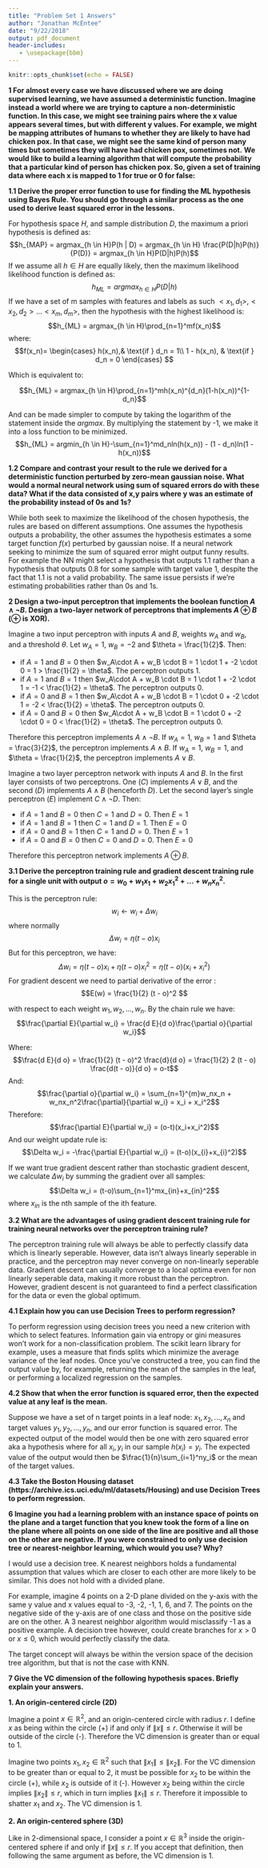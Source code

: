 ```yaml
---
title: "Problem Set 1 Answers"
author: "Jonathan McEntee"
date: "9/22/2018"
output: pdf_document
header-includes:
   - \usepackage{bbm}
---
```


```r
knitr::opts_chunk$set(echo = FALSE)
```

**1 For almost every case we have discussed where we are doing supervised learning, we have assumed a deterministic function. Imagine instead a world where we are trying to capture a non-deterministic function. In this case, we might see training pairs where the x value appears several times, but with different y values. For example, we might be mapping attributes of humans to whether they are likely to have had chicken pox. In that case, we might see the same kind of person many times but sometimes they will have had chicken pox, sometimes not.**
    **We would like to build a learning algorithm that will compute the probability that a particular kind of person has chicken pox. So, given a set of training data where each x is mapped to 1 for true or 0 for false:**

**1.1 Derive the proper error function to use for finding the ML hypothesis using Bayes Rule. You should go through a similar process as the one used to derive least squared error in the lessons.**

For hypothesis space $H$, and sample distribution $D$, the maximum a priori hypothesis is defined as:
$$h_{MAP} = argmax_{h \in H}P(h | D) = argmax_{h \in H} \frac{P(D|h)P(h)}{P(D)} = argmax_{h \in H}P(D|h)P(h)$$
If we assume all $h \in H$ are equally likely, then the maximum likelihood likelihood function is defined as:
$$h_{ML} = argmax_{h \in H}P(D|h)$$
If we have a set of m samples with features and labels as such $<x_1,d_1>, <x_2,d_2>...<x_m, d_m>$, then the hypothesis with the highest likelihood is:
$$h_{ML} = argmax_{h \in H}\prod_{n=1}^mf(x_n)$$
where:
$$f(x_n)= 
\begin{cases}
    h(x_n),& \text{if } d_n = 1\\
    1 - h(x_n), & \text{if } d_n = 0
\end{cases}
$$

Which is equivalent to:

$$h_{ML} = argmax_{h \in H}\prod_{n=1}^mh(x_n)^{d_n}(1-h(x_n))^{1-d_n}$$

And can be made simpler to compute by taking the logarithm of the statement inside the $argmax$. By multiplying the statement by -1, we make it into a loss function to be minimized.
$$h_{ML} = argmin_{h \in H}-\sum_{n=1}^md_nln(h(x_n)) - (1 - d_n)ln(1 - h(x_n))$$

**1.2 Compare and contrast your result to the rule we derived for a deterministic function perturbed by zero-mean gaussian noise. What would a normal neural network using sum of squared errors do with these data? What if the data consisted of x,y pairs where y was an estimate of the probability instead of 0s and 1s?**

While both seek to maximize the likelihood of the chosen hypothesis, the rules are based on different assumptions. One assumes the hypothesis outputs a probability, the other assumes the hypothesis estimates a some target function $f(x)$ perturbed by gaussian noise. If a neural network seeking to minimize the sum of squared error might output funny results. For example the NN might select a hypothesis that outputs 1.1 rather than a hypothesis that outputs 0.8 for some sample with target value 1, despite the fact that 1.1 is not a valid probability. The same issue persists if we're estimating probabilities rather than 0s and 1s.

**2 Design a two-input perceptron that implements the boolean function $A\wedge\neg B$.  Design a two-layer network of perceptrons that implements $A \oplus B$ ($\oplus$ is XOR).**

Imagine a two input perceptron with inputs $A$ and $B$, weights $w_A$ and $w_B$, and a threshold $\theta$. Let $w_A = 1$, $w_B = -2$ and $\theta = \frac{1}{2}$. Then:

 - if $A = 1$ and $B = 0$ then $w_A\cdot A + w_B \cdot B = 1 \cdot 1 + -2 \cdot 0 = 1 > \frac{1}{2} = \theta$. The perceptron outputs 1.
 - if $A = 1$ and $B = 1$ then $w_A\cdot A + w_B \cdot B = 1 \cdot 1 + -2 \cdot 1 = -1 < \frac{1}{2} = \theta$. The perceptron outputs 0.
 - if $A = 0$ and $B = 1$ then $w_A\cdot A + w_B \cdot B = 1 \cdot 0 + -2 \cdot 1 = -2 < \frac{1}{2} = \theta$. The perceptron outputs 0.
 - if $A = 0$ and $B = 0$ then $w_A\cdot A + w_B \cdot B = 1 \cdot 0 + -2 \cdot 0 = 0 < \frac{1}{2} = \theta$. The perceptron outputs 0.
   
Therefore this perceptron implements $A\wedge\neg B$. If $w_A = 1$, $w_B = 1$ and $\theta = \frac{3}{2}$, the perceptron implements $A \wedge B$. If $w_A = 1$, $w_B = 1$, and $\theta = \frac{1}{2}$, the perceptron implements $A \vee B$.

Imagine a two layer perceptron network with inputs $A$ and $B$. In the first layer consists of two perceptrons. One ($C$) implements $A \vee B$, and the second ($D$) implements $A \wedge B$ (henceforth $D$). Let the second layer's single perceptron ($E$) implement $C \wedge\neg D$. Then:

 - if $A = 1$ and $B = 0$ then $C = 1$ and $D = 0$. Then $E = 1$ 
 - if $A = 1$ and $B = 1$ then $C = 1$ and $D = 1$. Then $E = 0$ 
 - if $A = 0$ and $B = 1$ then $C = 1$ and $D = 0$. Then $E = 1$ 
 - if $A = 0$ and $B = 0$ then $C = 0$ and $D = 0$. Then $E = 0$ 

Therefore this perceptron network implements $A \oplus B$.

**3.1 Derive the perceptron training rule and gradient descent training rule for a single unit with output $o = w_0 + w_1x_1 + w_2x_1^2 + ...+w_nx_n^2$.**

This is the perceptron rule:
$$w_i \gets w_i + \Delta w_i$$
where normally
$$\Delta w_i = \eta(t - o)x_i$$
But for this perceptron, we have:
$$\Delta w_i = \eta(t - o)x_i + \eta(t - o)x_i^2 = \eta(t - o)(x_i + x_i^2)$$
For gradient descent we need to partial derivative of the error :
$$E(w) = \frac{1}{2} (t - o)^2 $$

with respect to each weight $w_1,w_2,...,w_n$. By the chain rule we have:
$$\frac{\partial E}{\partial w_i} = \frac{d E}{d o}\frac{\partial o}{\partial w_i}$$

Where:
$$\frac{d E}{d o} = \frac{1}{2} (t - o)^2 \frac{d}{d o} = \frac{1}{2} 2 (t - o) \frac{d(t - o)}{d o}  = o-t$$
And:
$$\frac{\partial o}{\partial w_i} = \sum_{n=1}^{m}w_nx_n + w_nx_n^2\frac{\partial}{\partial w_i} = x_i + x_i^2$$
Therefore:
$$\frac{\partial E}{\partial w_i} = (o-t)(x_i+x_i^2)$$
And our weight update rule is:
$$\Delta w_i = -\frac{\partial E}{\partial w_i} = (t-o)(x_{i}+x_{i}^2)$$

If we want true gradient descent rather than stochastic gradient descent, we calculate $\Delta w_i$ by summing the gradient over all samples:
$$\Delta w_i = (t-o)\sum_{n=1}^mx_{in}+x_{in}^2$$
where $x_{in}$ is the nth sample of the ith feature.

**3.2 What are the advantages of using gradient descent training rule for training neural networks over the perceptron training rule?**

The perceptron training rule will always be able to perfectly classify data which is linearly seperable. However, data isn't always linearly seperable in practice, and the perceptron may never converge on non-linearly seperable data. Gradient descent can usually converge to a local optima even for non linearly seperable data, making it more robust than the perceptron. However, gradient descent is not guaranteed to find a perfect classification for the data or even the global optimum.

**4.1 Explain how you can use Decision Trees to perform regression?**

To perform regression using decision trees you need a new criterion with which to select features. Information gain via entropy or gini measures won't work for a non-classification problem. The scikit learn library for example, uses a measure that finds splits which minimize the average variance of the leaf nodes. Once you've constructed a tree, you can find the output value by, for example, returning the mean of the samples in the leaf, or performing a localized regression on the samples.

**4.2 Show that when the error function is squared error, then the expected value at any leaf is the mean.** 

Suppose we have a set of n target points in a leaf node: $x_1,x_2,...,x_n$ and target values $y_1,y_2,...,y_n$, and our error function is squared error. The expected output of the model would then be one with zero squared error aka a hypothesis where for all $x_i,y_i$ in our sample $h(x_i) = y_i$. The expected value of the output would then be $\frac{1}{n}\sum_{i=1}^ny_i$ or the mean of the target values.

**4.3 Take the Boston Housing dataset (https://archive.ics.uci.edu/ml/datasets/Housing) and use Decision Trees to perform regression.**

**6 Imagine you had a learning problem with an instance space of points on the plane and a target function that you knew took the form of a line on the plane where all points on one side of the line are positive and all those on the other are negative. If you were constrained to only use decision tree or nearest-neighbor learning, which would you use? Why?**

I would use a decision tree. K nearest neighbors holds a fundamental assumption that values which are closer to each other are more likely to be similar. This does not hold with a divided plane.

For example, imagine 4 points on a 2-D plane divided on the y-axis with the same y value and x values equal to -3, -2, -1, 1, 6, and 7. The points on the negative side of the y-axis are of one class and those on the positive side are on the other. A 3 nearest neighbor algorithm would misclassify -1 as a positive example. A decision tree however, could create branches for $x > 0$ or $x \leq 0$, which would perfectly classify the data.

The target concept will always be within the version space of the decision tree algorithm, but that is not the case with KNN.

**7 Give the VC dimension of the following hypothesis spaces. Briefly explain your answers.**

 **1. An origin-centered circle (2D)**
 
 Imagine a point $x \in \mathbb{R}^2$, and an origin-centered circle with radius $r$. I define $x$ as being within the circle (+) if and only if $\left\lVert x\right\rVert \leq r$. Otherwise it will be outside of the circle (-). Therefore the VC dimension is greater than or equal to 1.
 
 Imagine two points $x_1, x_2 \in \mathbb{R}^2$ such that $\left\lVert x_1\right\rVert \leq \left\lVert x_2\right\rVert$. For the VC dimension to be greater than or equal to 2, it must be possible for $x_2$ to be within the circle (+), while $x_2$ is outside of it (-). However $x_2$ being within the circle implies $\left\lVert x_2\right\rVert \leq r$, which in turn implies $\left\lVert x_1\right\rVert \leq r$. Therefore it impossible to shatter $x_1$ and $x_2$. The VC dimension is 1.
 
 **2. An origin-centered sphere (3D)**
 
 Like in 2-dimensional space, I consider a point $x \in \mathbb{R}^3$ inside the origin-centered sphere if and only if $\left\lVert x\right\rVert \leq r$. If you accept that definition, then following the same argument as before, the VC dimension is 1.